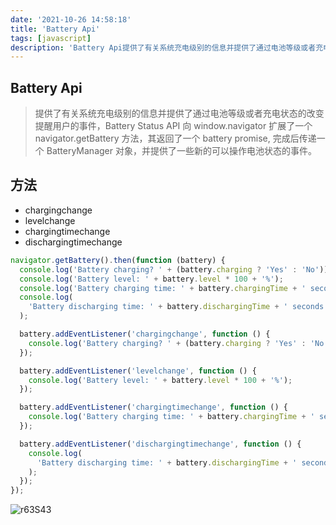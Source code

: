 ```yaml
---
date: '2021-10-26 14:58:18'
title: 'Battery Api'
tags: [javascript]
description: 'Battery Api提供了有关系统充电级别的信息并提供了通过电池等级或者充电状态的改变提醒用户的事件'
---
```



## Battery Api

> 提供了有关系统充电级别的信息并提供了通过电池等级或者充电状态的改变提醒用户的事件，Battery Status API 向 window.navigator 扩展了一个 navigator.getBattery 方法，其返回了一个 battery promise, 完成后传递一个 BatteryManager 对象，并提供了一些新的可以操作电池状态的事件。

<CanIUse tag="will-change" />

## 方法

- chargingchange
- levelchange
- chargingtimechange
- dischargingtimechange

```javascript
navigator.getBattery().then(function (battery) {
  console.log('Battery charging? ' + (battery.charging ? 'Yes' : 'No'));
  console.log('Battery level: ' + battery.level * 100 + '%');
  console.log('Battery charging time: ' + battery.chargingTime + ' seconds');
  console.log(
    'Battery discharging time: ' + battery.dischargingTime + ' seconds'
  );

  battery.addEventListener('chargingchange', function () {
    console.log('Battery charging? ' + (battery.charging ? 'Yes' : 'No'));
  });

  battery.addEventListener('levelchange', function () {
    console.log('Battery level: ' + battery.level * 100 + '%');
  });

  battery.addEventListener('chargingtimechange', function () {
    console.log('Battery charging time: ' + battery.chargingTime + ' seconds');
  });

  battery.addEventListener('dischargingtimechange', function () {
    console.log(
      'Battery discharging time: ' + battery.dischargingTime + ' seconds'
    );
  });
});
```

![r63S43](https://cdn.jsdelivr.net/gh/funnypan/pics@master/uPic/r63S43.png)

[chrome-image]: https://cdn.jsdelivr.net/gh/manonicu/pics@master/uPic/CDWccX.jpg
[firefox-image]: https://cdn.jsdelivr.net/gh/manonicu/pics@master/uPic/mqRvLw.jpg
[ie-image]: https://cdn.jsdelivr.net/gh/manonicu/pics@master/uPic/uKn6gH.jpg
[opera-image]: https://cdn.jsdelivr.net/gh/manonicu/pics@master/uPic/mpzJp6.jpg
[safari-image]: https://cdn.jsdelivr.net/gh/manonicu/pics@master/uPic/mIxpPG.jpg
[edge-image]: https://cdn.jsdelivr.net/gh/manonicu/pics@master/uPic/aoF7l0.jpg
